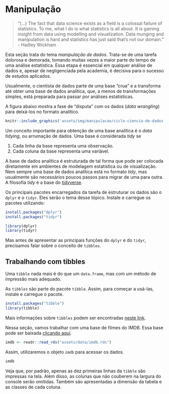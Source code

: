 # Manipulação {#manipulacao}


> "(...) The fact that data science exists as a field is a colossal failure of statistics. To me, what I do is what statistics is all about. It is gaining insight from data using modelling and visualization. Data munging and manipulation is hard and statistics has just said that’s not our domain." - Hadley Wickham

Esta seção trata do tema *manipulação de dados*. Trata-se de uma tarefa dolorosa e demorada, tomando muitas vezes a maior parte do tempo de uma análise estatística. Essa etapa é essencial em qualquer análise de dados e, apesar de negligenciada pela academia, é decisiva para o sucesso de estudos aplicados.

Usualmente, o cientista de dados parte de uma base "crua" e a transforma até obter uma base de dados analítica, que, a menos de transformações simples, está preparada para passar por análises estatísticas.

A figura abaixo mostra a fase de "disputa" com os dados (*data wrangling*) para deixá-los no formato analítico.

```r
knitr::include_graphics('assets/img/manipulacao/ciclo-ciencia-de-dados.png')
```

Um conceito importante para obtenção de uma base analítica é o *data tidying*, ou arrumação de dados. Uma base é considerada *tidy* se

1. Cada linha da base representa uma observação.
2. Cada coluna da base representa uma variável.

A base de dados analítica é estruturada de tal forma que pode ser colocada diretamente em ambientes de modelagem estatística ou de visualização. Nem sempre uma base de dados analítica está no formato *tidy*, mas usualmente são necessários poucos passos para migrar de uma para outra. A filosofia *tidy* é a base do [tidyverse](https://www.tidyverse.org/).

Os principais pacotes encarregados da tarefa de estruturar os dados são o `dplyr` e o `tidyr`. Eles serão o tema desse tópico. Instale e carregue os pacotes utilizando:

```r
install.packages("dplyr")
install.packages("tidyr")

library(dplyr)
library(tidyr)
```

Mas antes de apresentar as principais funções do `dplyr` e do `tidyr`, precisamos falar sobre o conceito de `tibbles`.

## Trabalhando com tibbles

Uma `tibble` nada mais é do que um `data.frame`, mas com um método de impressão mais adequado. 

As `tibbles` são parte do pacote `tibble`. Assim, para começar a usá-las, instale e carregue o pacote.

```r
install.packages("tibble")
library(tibble)
```

Mais informações sobre `tibbles` podem ser encontradas [neste link](http://r4ds.had.co.nz/tibbles.html).

Nessa seção, vamos trabalhar com uma base de filmes do IMDB. Essa base pode ser baixada [clicando aqui](https://github.com/curso-r/site-v2/raw/master/content/material/importacao/data/imdb.rds).

```r
imdb <- readr::read_rds("assets/data/imdb.rds")
```

Assim, utilizaremos o objeto `imdb` para acessar os dados.

```r
imdb
```

Veja que, por padrão, apenas as dez primeiras linhas da `tibble` são impressas na tela. Além disso, as colunas que não couberem na largura do console serão omitidas. Também são apresentadas a dimensão da tabela e as classes de cada coluna.
